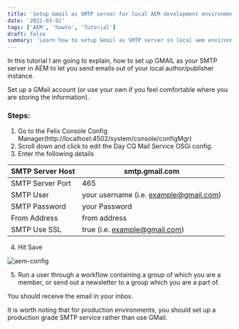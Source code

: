 ```yaml
---
title: 'Setup Gmail as SMTP server for local AEM development environment'
date: '2022-03-02'
tags: ['AEM', 'howto', 'Tutorial']
draft: false
summary: 'Learn how to setup Gmail as SMTP server in local aem environment to send emails.'
---
```


In this tutorial I am going to explain, how to set up GMAIL as your SMTP server in AEM to let you send emails out of your local author/publisher instance.

Set up a GMail account (or use your own if you feel comfortable where you are storing the information).

### Steps:

1. Go to the Felix Console Config Manager(http://localhost:4502/system/console/configMgr)
2. Scroll down and click to edit the Day CQ Mail Service OSGi config.
3. Enter the following details

| SMTP Server Host | smtp.gmail.com                         |
| ---------------- | -------------------------------------- |
| SMTP Server Port | 465                                    |
| SMTP User        | your username (i.e. example@gmail.com) |
| SMTP Password    | your Password                          |
| From Address     | from address                           |
| SMTP Use SSL     | true (i.e. example@gmail.com)          |

4. Hit Save

![aem-config](https://1.bp.blogspot.com/-9Vt6hjAsxn4/YNsooaPdcVI/AAAAAAAAAIA/B8jegqh6aaEBR60p1sdKnBVkZ7M2oilaACLcBGAsYHQ/w640-h302/gmail-as-smtp-server.png)

5. Run a user through a workflow containing a group of which you are a member, or send out a newsletter to a group which you are a part of.

You should receive the email in your inbox.

It is worth noting that for production environments, you should set up a production grade SMTP service rather than use GMail.
